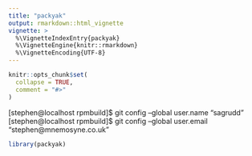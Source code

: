 ```yaml
---
title: "packyak"
output: rmarkdown::html_vignette
vignette: >
  %\VignetteIndexEntry{packyak}
  %\VignetteEngine{knitr::rmarkdown}
  %\VignetteEncoding{UTF-8}
---
```


```r
knitr::opts_chunk$set(
  collapse = TRUE,
  comment = "#>"
)
```

[stephen@localhost rpmbuild]$ git config --global user.name "sagrudd"
[stephen@localhost rpmbuild]$ git config --global user.email "stephen@mnemosyne.co.uk"

```r
library(packyak)
```
